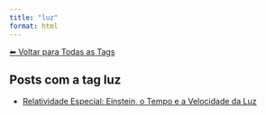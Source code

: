 ```yaml
---
title: "luz"
format: html
---
```


[⬅ Voltar para Todas as Tags](../tags.qmd)

## Posts com a tag **luz**

- [Relatividade Especial: Einstein, o Tempo e a Velocidade da Luz](/posts/fisica/relatividade-especial.html)

